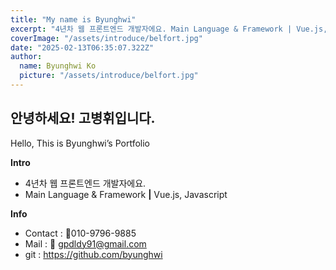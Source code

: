 ```yaml
---
title: "My name is Byunghwi"
excerpt: "4년차 웹 프론트엔드 개발자에요. Main Language & Framework | Vue.js, Javascript"
coverImage: "/assets/introduce/belfort.jpg"
date: "2025-02-13T06:35:07.322Z"
author:
  name: Byunghwi Ko
  picture: "/assets/introduce/belfort.jpg"
---
```


## 안녕하세요! **고병휘**입니다.

Hello, This is Byunghwi’s Portfolio

**Intro**

- 4년차 웹 프론트엔드 개발자에요.
- Main Language & Framework **|** Vue.js, Javascript

**Info**

- Contact : 📱010-9796-9885
- Mail : 📨 gpdldy91@gmail.com
- git : https://github.com/byunghwi
